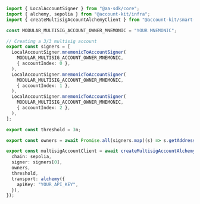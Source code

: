 ```ts client.ts
import { LocalAccountSigner } from "@aa-sdk/core";
import { alchemy, sepolia } from "@account-kit/infra";
import { createMultisigAccountAlchemyClient } from "@account-kit/smart-contracts";

const MODULAR_MULTISIG_ACCOUNT_OWNER_MNEMONIC = "YOUR MNEMONIC";

// Creating a 3/3 multisig account
export const signers = [
  LocalAccountSigner.mnemonicToAccountSigner(
    MODULAR_MULTISIG_ACCOUNT_OWNER_MNEMONIC,
    { accountIndex: 0 },
  ),
  LocalAccountSigner.mnemonicToAccountSigner(
    MODULAR_MULTISIG_ACCOUNT_OWNER_MNEMONIC,
    { accountIndex: 1 },
  ),
  LocalAccountSigner.mnemonicToAccountSigner(
    MODULAR_MULTISIG_ACCOUNT_OWNER_MNEMONIC,
    { accountIndex: 2 },
  ),
];

export const threshold = 3n;

export const owners = await Promise.all(signers.map((s) => s.getAddress()));

export const multisigAccountClient = await createMultisigAccountAlchemyClient({
  chain: sepolia,
  signer: signers[0],
  owners,
  threshold,
  transport: alchemy({
    apiKey: "YOUR_API_KEY",
  }),
});
```
